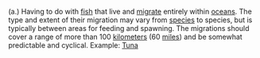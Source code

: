 (a.) Having to do with [[fish]] that live and [[migrate]] entirely within [[ocean]]s.  The type and extent of their migration may vary from [[species]] to species, but is typically between areas for feeding and spawning.  The migrations should cover a range of more than 100 [[kilometer]]s (60 [[mile]]s) and be somewhat predictable and cyclical.  Example: [[w:Tuna|Tuna]]